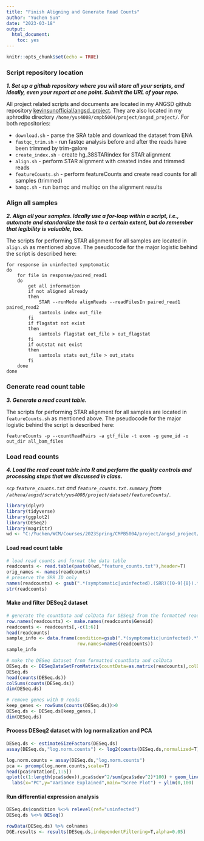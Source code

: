 ```yaml
---
title: "Finish Aligning and Generate Read Counts"
author: "Yuchen Sun"
date: "2023-03-18"
output:
  html_document:
    toc: yes
---
```


```r
knitr::opts_chunk$set(echo = TRUE)
```

### Script repository location

***1. Set up a github repository where you will store all your scripts, and ideally, even your report at one point. Submit the URL of your repo.***

All project related scripts and documents are located in my ANGSD github repository [kevinsunofficial/angsd_project](https://github.com/kevinsunofficial/angsd_project). They are also located in my aphrodite directory `/home/yus4008/cmpb5004/project/angsd_project/`. For both repositories:

- `download.sh` - parse the SRA table and download the dataset from ENA
- `fastqc_trim.sh` - run fastqc analysis before and after the reads have been trimmed by trim-galore
- `create_index.sh` - create hg_38STARindex for STAR alignment
- `align.sh` - perform STAR alignment with created index and trimmed reads
- `featureCounts.sh` - perform featureCounts and create read counts for all samples (trimmed)
- `bamqc.sh` - run bamqc and multiqc on the alignment results

### Align all samples

***2. Align all your samples. Ideally use a for-loop within a script, i.e., automate and standardize the task to a certain extent, but do remember that legibility is valuable, too.***

The scripts for performing STAR alignment for all samples are located in `align.sh` as mentioned above. The pseudocode for the major logistic behind the script is described here:

```pseudocode_align_all_samples
for response in uninfected symptomatic
do
    for file in response/paired_read1
    do
        get all information
        if not aligned already
        then
            STAR --runMode alignReads --readFilesIn paired_read1 paired_read2
            samtools index out_file
        fi
        if flagstat not exist
        then
            samtools flagstat out_file > out_flagstat
        fi
        if outstat not exist
        then
            samtools stats out_file > out_stats
        fi
    done
done
```

### Generate read count table

***3. Generate a read count table.***

The scripts for performing STAR alignment for all samples are located in `featureCounts.sh` as mentioned above. The pseudocode for the major logistic behind the script is described here:

```pseudocode_feature_counts
featureCounts -p --countReadPairs -a gtf_file -t exon -g gene_id -o out_dir all_bam_files
```

### Load read counts

***4. Load the read count table into R and perform the quality controls and processing steps that we discussed in class.***

*`scp` `feature_counts.txt` and `feature_counts.txt.summary` from `/athena/angsd/scratch/yus4008/project/dataset/featureCounts/`.*

```r
library(dplyr)
library(tidyverse)
library(ggplot2)
library(DESeq2)
library(magrittr)
wd <- "C:/Yuchen/WCM/Courses/2023Spring/CMPB5004/project/angsd_project/fc_result/"
```

#### Load read count table

```r
# load read counts and format the data table
readcounts <- read.table(paste0(wd,"feature_counts.txt"),header=T)
orig_names <- names(readcounts)
# preserve the SRR ID only
names(readcounts) <- gsub(".*(symptomatic|uninfected).(SRR)([0-9]{8}).*","\\2\\3",orig_names)
str(readcounts)
```

#### Make and filter DESeq2 dataset

```r
# generate the countData and colData for DESeq2 from the formatted read count
row.names(readcounts) <- make.names(readcounts$Geneid)
readcounts <- readcounts[,-c(1:6)]
head(readcounts)
sample_info <- data.frame(condition=gsub(".*(symptomatic|uninfected).*","\\1",orig_names)[-c(1:6)],
                          row.names=names(readcounts))
sample_info
```

```r
# make the DESeq dataset from formatted countData and colData
DESeq.ds <- DESeqDataSetFromMatrix(countData=as.matrix(readcounts),colData=sample_info,design=~condition)
DESeq.ds
head(counts(DESeq.ds))
colSums(counts(DESeq.ds))
dim(DESeq.ds)

# remove genes with 0 reads
keep_genes <- rowSums(counts(DESeq.ds))>0
DESeq.ds <- DESeq.ds[keep_genes,]
dim(DESeq.ds)
```

#### Process DESeq2 dataset with log normalization and PCA

```r
DESeq.ds <- estimateSizeFactors(DESeq.ds)
assay(DESeq.ds,"log.norm.counts") <- log2(counts(DESeq.ds,normalized=T)+1)
```

```r
log.norm.counts = assay(DESeq.ds,"log.norm.counts")
pca <- prcomp(log.norm.counts,scale=T)
head(pca$rotation[,1:5])
qplot(c(1:length(pca$sdev)),pca$sdev^2/sum(pca$sdev^2)*100) + geom_line() +
  labs(x="PC",y="Variance Explained",main="Scree Plot") + ylim(0,100)
```

#### Run differential expression analysis

```r
DESeq.ds$condition %<>% relevel(ref="uninfected")
DESeq.ds %<>% DESeq()
```

```r
rowData(DESeq.ds) %>% colnames
DGE.results <- results(DESeq.ds,independentFiltering=T,alpha=0.05)
```


